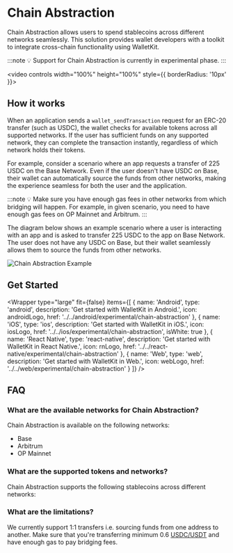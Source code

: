 
# Chain Abstraction

Chain Abstraction allows users to spend stablecoins across different networks seamlessly. 
This solution provides wallet developers with a toolkit to integrate cross-chain functionality using WalletKit.

:::note
💡 Support for Chain Abstraction is currently in experimental phase.
:::

<video controls width="100%" height="100%" style={{ borderRadius: '10px' }}>
  <source src="/assets/chain-abstraction-demo.mp4" type="video/mp4" />
</video>

## How it works

When an application sends a `wallet_sendTransaction` request for an ERC-20 transfer (such as USDC), 
the wallet checks for available tokens across all supported networks. If the user has sufficient funds on any supported network,
they can complete the transaction instantly, regardless of which network holds their tokens.

For example, consider a scenario where an app requests a transfer of 225 USDC on the Base Network. 
Even if the user doesn't have USDC on Base, their wallet can automatically source the funds from other networks,
making the experience seamless for both the user and the application.

:::note
💡 Make sure you have enough gas fees in other networks from which bridging will happen. 
For example, in given scenario, you need to have enough gas fees on OP Mainnet and Arbitrum. 
:::

The diagram below shows an example scenario where a user is interacting with an app and is asked to transfer 225 USDC to the app on Base Network. 
The user does not have any USDC on Base, but their wallet seamlessly allows them to source the funds from other networks. 
    
![Chain Abstraction Example](/assets/chain_abstraction_demo.png)

## Get Started

<Wrapper
  type="large"
  fit={false}
  items={[
    {
      name: 'Android',
      type: 'android',
      description: 'Get started with WalletKit in Android.',
      icon: androidLogo,
      href: '../../android/experimental/chain-abstraction'
    },
    {
      name: 'iOS',
      type: 'ios',
      description: 'Get started with WalletKit in iOS.',
      icon: iosLogo,
      href: '../../ios/experimental/chain-abstraction',
      isWhite: true
    },
    {
      name: 'React Native',
      type: 'react-native',
      description: 'Get started with WalletKit in React Native.',
      icon: rnLogo,
      href: '../../react-native/experimental/chain-abstraction'
    }, 
    {
      name: 'Web',
      type: 'web',
      description: 'Get started with WalletKit in Web.',
      icon: webLogo,
      href: '../../web/experimental/chain-abstraction'
    }
  ]}
/>

## FAQ

### What are the available networks for Chain Abstraction?

Chain Abstraction is available on the following networks:

- Base 
- Arbitrum
- OP Mainnet 

### What are the supported tokens and networks?

Chain Abstraction supports the following stablecoins across different networks:

<Table
  headers={['Network', 'Supported tokens']}
  data={[
    {
      network: 'OP Mainnet',
      stablecoins: 'USDC, USDT'
    },
    {
      network: 'Base',
      stablecoins: 'USDC'
    },
    {
      network: 'Arbitrum',
      stablecoins: 'USDC'
    },
  ]}
/>

### What are the limitations?

We currently support 1:1 transfers i.e. sourcing funds from one address to another. Make sure that you're transferring minimum 0.6 [USDC/USDT](../../../walletkit/features/experimental/chain-abstraction.mdx#what-are-the-supported-tokens-and-networks) and have enough gas to pay bridging fees. 
